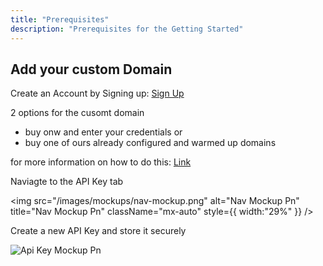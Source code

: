```yaml
---
title: "Prerequisites"
description: "Prerequisites for the Getting Started"
---
```


## Add your custom Domain

Create an Account by Signing up: [Sign Up](https://www.mailblock.de/#beta)

2 options for the cusomt domain

- buy onw and enter your credentials or
- buy one of ours already configured and warmed up domains

for more information on how  to do this: [Link](/how-to/custom-domain)

Naviagte to the API Key tab

<img
  src="/images/mockups/nav-mockup.png"
  alt="Nav Mockup Pn"
  title="Nav Mockup Pn"
  className="mx-auto"
  style={{ width:"29%" }}
/>

Create a new API Key and store it securely

<img
  src="/images/mockups/api-key-mockup.png"
  alt="Api Key Mockup Pn"
  title="Api Key Mockup Pn"
  className="mx-auto"
/>